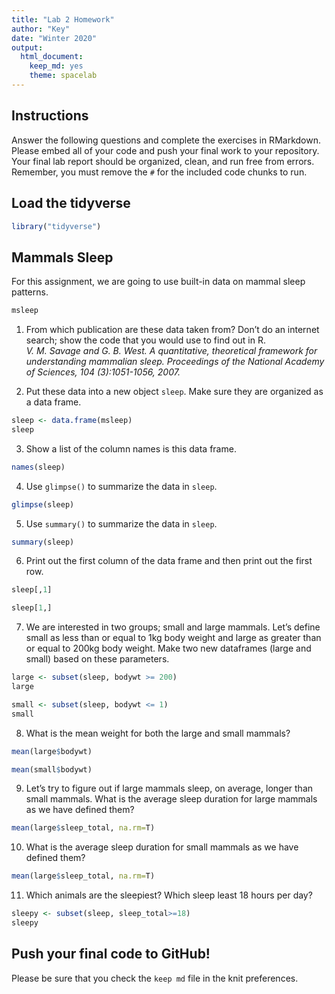 ```yaml
---
title: "Lab 2 Homework"
author: "Key"
date: "Winter 2020"
output:
  html_document: 
    keep_md: yes
    theme: spacelab
---
```


## Instructions
Answer the following questions and complete the exercises in RMarkdown. Please embed all of your code and push your final work to your repository. Your final lab report should be organized, clean, and run free from errors. Remember, you must remove the `#` for the included code chunks to run.  

## Load the tidyverse
```r
library("tidyverse")
```

## Mammals Sleep
For this assignment, we are going to use built-in data on mammal sleep patterns.  
```r
msleep
```

1. From which publication are these data taken from? Don't do an internet search; show the code that you would use to find out in R.  
_V. M. Savage and G. B. West. A quantitative, theoretical framework for understanding mammalian sleep. Proceedings of the National Academy of Sciences, 104 (3):1051-1056, 2007._  

2. Put these data into a new object `sleep`. Make sure they are organized as a data frame.  
```r
sleep <- data.frame(msleep)
sleep
```

3. Show a list of the column names is this data frame.
```r
names(sleep)
```

4. Use `glimpse()` to summarize the data in `sleep`.
```r
glimpse(sleep)
```

5. Use `summary()` to summarize the data in `sleep`.
```r
summary(sleep)
```

6. Print out the first column of the data frame and then print out the first row.
```r
sleep[,1]
```

```r
sleep[1,]
```

7. We are interested in two groups; small and large mammals. Let's define small as less than or equal to 1kg body weight and large as greater than or equal to 200kg body weight. Make two new dataframes (large and small) based on these parameters.  

```r
large <- subset(sleep, bodywt >= 200)
large
```

```r
small <- subset(sleep, bodywt <= 1)
small
```

8. What is the mean weight for both the large and small mammals?
```r
mean(large$bodywt)
```

```r
mean(small$bodywt)
```

9. Let's try to figure out if large mammals sleep, on average, longer than small mammals. What is the average sleep duration for large mammals as we have defined them?
```r
mean(large$sleep_total, na.rm=T)
```

10. What is the average sleep duration for small mammals as we have defined them?
```r
mean(large$sleep_total, na.rm=T)
```

11. Which animals are the sleepiest? Which sleep least 18 hours per day?  
```r
sleepy <- subset(sleep, sleep_total>=18)
sleepy
```

## Push your final code to GitHub!
Please be sure that you check the `keep md` file in the knit preferences.  